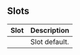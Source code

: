 
<Meta title='Components/Core/Chart Bar (Chart Column)/Complementar' />

## Slots

| Slot       | Description                                      |
| ---------- | ------------------------------------------------ |
|            | Slot default.                                    |


